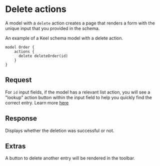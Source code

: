 # Delete actions

A model with a `delete` action creates a page that renders a form with the unique input that you provided in the schema. 

An example of a Keel schema model with a delete action.
```keel
model Order {
    actions {
      delete deleteOrder(id)
    }
}
```

## Request
For `id` input fields, if the model has a relevant list action, you will see a "lookup" action button within the input field to help you quickly find the correct entry. Learn more [here](/internal-tools/lookups)

## Response
Displays whether the deletion was successful or not.

## Extras
A button to delete another entry will be rendered in the toolbar.